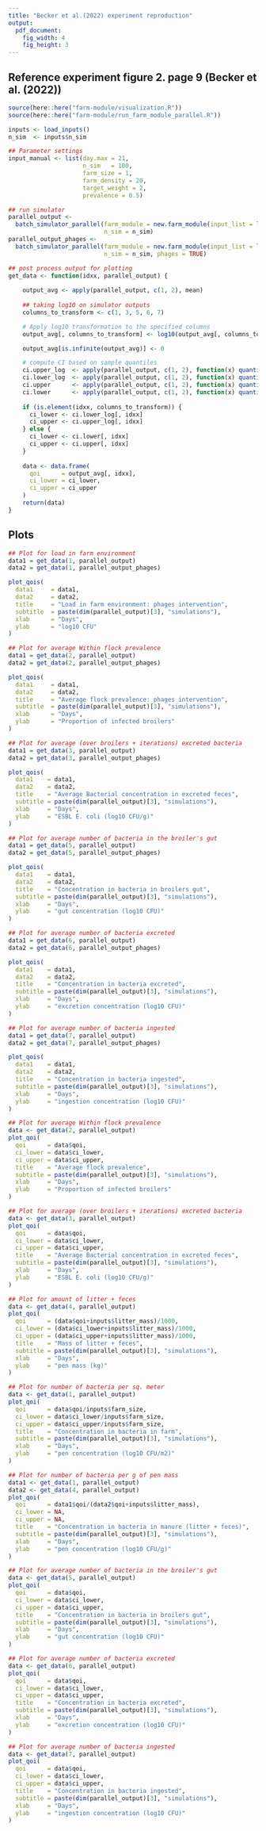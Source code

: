 ---
title: "Becker et al.(2022) experiment reproduction"
output: 
  pdf_document:
    fig_width: 4
    fig_height: 3
---

## Reference experiment figure 2. page 9 (Becker et al. (2022))

```{r setup, include=FALSE}
source(here::here("farm-module/visualization.R"))
source(here::here("farm-module/run_farm_module_parallel.R"))

inputs <- load_inputs()
n_sim  <- inputs$n_sim

## Parameter settings
input_manual <- list(day.max = 21,
                     n_sim   = 100,
                     farm_size = 1,
                     farm_density = 20,
                     target_weight = 2,
                     prevalence = 0.5)

## run simulator
parallel_output <-
  batch_simulator_parallel(farm_module = new.farm_module(input_list = load_inputs(input_manual)),
                           n_sim = n_sim)
parallel_output_phages <-
  batch_simulator_parallel(farm_module = new.farm_module(input_list = load_inputs(input_manual)),
                           n_sim = n_sim, phages = TRUE)

## post process output for plotting
get_data <- function(idxx, parallel_output) {
    
    output_avg <- apply(parallel_output, c(1, 2), mean)
    
    ## taking log10 on simulator outputs
    columns_to_transform <- c(1, 3, 5, 6, 7)

    # Apply log10 transformation to the specified columns
    output_avg[, columns_to_transform] <- log10(output_avg[, columns_to_transform])

    output_avg[is.infinite(output_avg)] <- 0

    # compute CI based on sample quantiles
    ci.upper_log  <- apply(parallel_output, c(1, 2), function(x) quantile(log10(x), probs = 0.975))
    ci.lower_log  <- apply(parallel_output, c(1, 2), function(x) quantile(log10(x), probs = 0.025))
    ci.upper      <- apply(parallel_output, c(1, 2), function(x) quantile(x, probs = 0.975))
    ci.lower      <- apply(parallel_output, c(1, 2), function(x) quantile(x, probs = 0.025))
    
    if (is.element(idxx, columns_to_transform)) {
      ci_lower <- ci.lower_log[, idxx]
      ci_upper <- ci.upper_log[, idxx]
    } else {
      ci_lower <- ci.lower[, idxx]
      ci_upper <- ci.upper[, idxx]
    }
    
    data <- data.frame(
      qoi      = output_avg[, idxx],
      ci_lower = ci_lower,
      ci_upper = ci_upper
    )
    return(data)
}
```

## Plots

```{r}
## Plot for load in farm environment
data1 = get_data(1, parallel_output)
data2 = get_data(1, parallel_output_phages)

plot_qois(
  data1     = data1, 
  data2     = data2, 
  title     = "Load in farm environment: phages intervention",
  subtitle  = paste(dim(parallel_output)[3], "simulations"),
  xlab      = "Days",
  ylab      = "log10 CFU"
)

## Plot for average Within flock prevalence
data1 = get_data(2, parallel_output)
data2 = get_data(2, parallel_output_phages)

plot_qois(
  data1     = data1, 
  data2     = data2, 
  title     = "Average flock prevalence: phages intervention",
  subtitle  = paste(dim(parallel_output)[3], "simulations"),
  xlab      = "Days",
  ylab      = "Proportion of infected broilers"
)

## Plot for average (over broilers + iterations) excreted bacteria 
data1 = get_data(3, parallel_output)
data2 = get_data(3, parallel_output_phages)

plot_qois(
  data1    = data1, 
  data2    = data2, 
  title    = "Average Bacterial concentration in excreted feces",
  subtitle = paste(dim(parallel_output)[3], "simulations"),
  xlab     = "Days",
  ylab     = "ESBL E. coli (log10 CFU/g)"
)

## Plot for average number of bacteria in the broiler's gut
data1 = get_data(5, parallel_output)
data2 = get_data(5, parallel_output_phages)  

plot_qois(
  data1    = data1, 
  data2    = data2, 
  title    = "Concentration in bacteria in broilers gut",
  subtitle = paste(dim(parallel_output)[3], "simulations"),
  xlab     = "Days",
  ylab     = "gut concentration (log10 CFU)"
)

## Plot for average number of bacteria excreted
data1 = get_data(6, parallel_output)
data2 = get_data(6, parallel_output_phages)

plot_qois(
  data1    = data1, 
  data2    = data2, 
  title    = "Concentration in bacteria excreted",
  subtitle = paste(dim(parallel_output)[3], "simulations"),
  xlab     = "Days",
  ylab     = "excretion concentration (log10 CFU)"
)

## Plot for average number of bacteria ingested
data1 = get_data(7, parallel_output)
data2 = get_data(7, parallel_output_phages)

plot_qois(
  data1    = data1, 
  data2    = data2, 
  title    = "Concentration in bacteria ingested",
  subtitle = paste(dim(parallel_output)[3], "simulations"),
  xlab     = "Days",
  ylab     = "ingestion concentration (log10 CFU)"
)


```


```{r}
## Plot for average Within flock prevalence
data <- get_data(2, parallel_output)
plot_qoi(
  qoi      = data$qoi,
  ci_lower = data$ci_lower,
  ci_upper = data$ci_upper,
  title    = "Average flock prevalence",
  subtitle = paste(dim(parallel_output)[3], "simulations"),
  xlab     = "Days",
  ylab     = "Proportion of infected broilers"
)

## Plot for average (over broilers + iterations) excreted bacteria 
data <- get_data(3, parallel_output)
plot_qoi(
  qoi      = data$qoi,
  ci_lower = data$ci_lower,
  ci_upper = data$ci_upper,
  title    = "Average Bacterial concentration in excreted feces",
  subtitle = paste(dim(parallel_output)[3], "simulations"),
  xlab     = "Days",
  ylab     = "ESBL E. coli (log10 CFU/g)"
)

## Plot for amount of litter + feces  
data <- get_data(4, parallel_output)
plot_qoi(
  qoi      = (data$qoi+inputs$litter_mass)/1000,
  ci_lower = (data$ci_lower+inputs$litter_mass)/1000,
  ci_upper = (data$ci_upper+inputs$litter_mass)/1000,
  title    = "Mass of litter + feces",
  subtitle = paste(dim(parallel_output)[3], "simulations"),
  xlab     = "Days",
  ylab     = "pen mass (kg)"
)

## Plot for number of bacteria per sq. meter  
data <- get_data(1, parallel_output)
plot_qoi(
  qoi      = data$qoi/inputs$farm_size,
  ci_lower = data$ci_lower/inputs$farm_size,
  ci_upper = data$ci_upper/inputs$farm_size,
  title    = "Concentration in bacteria in farm",
  subtitle = paste(dim(parallel_output)[3], "simulations"),
  xlab     = "Days",
  ylab     = "pen concentration (log10 CFU/m2)"
)

## Plot for number of bacteria per g of pen mass  
data1 <- get_data(1, parallel_output)
data2 <- get_data(4, parallel_output)
plot_qoi(
  qoi      = data1$qoi/(data2$qoi+inputs$litter_mass),
  ci_lower = NA,
  ci_upper = NA,
  title    = "Concentration in bacteria in manure (litter + feces)",
  subtitle = paste(dim(parallel_output)[3], "simulations"),
  xlab     = "Days",
  ylab     = "pen concentration (log10 CFU/g)"
)

## Plot for average number of bacteria in the broiler's gut
data <- get_data(5, parallel_output)
plot_qoi(
  qoi      = data$qoi,
  ci_lower = data$ci_lower,
  ci_upper = data$ci_upper,
  title    = "Concentration in bacteria in broilers gut",
  subtitle = paste(dim(parallel_output)[3], "simulations"),
  xlab     = "Days",
  ylab     = "gut concentration (log10 CFU)"
)

## Plot for average number of bacteria excreted
data <- get_data(6, parallel_output)
plot_qoi(
  qoi      = data$qoi,
  ci_lower = data$ci_lower,
  ci_upper = data$ci_upper,
  title    = "Concentration in bacteria excreted",
  subtitle = paste(dim(parallel_output)[3], "simulations"),
  xlab     = "Days",
  ylab     = "excretion concentration (log10 CFU)"
)

## Plot for average number of bacteria ingested
data <- get_data(7, parallel_output)
plot_qoi(
  qoi      = data$qoi,
  ci_lower = data$ci_lower,
  ci_upper = data$ci_upper,
  title    = "Concentration in bacteria ingested",
  subtitle = paste(dim(parallel_output)[3], "simulations"),
  xlab     = "Days",
  ylab     = "ingestion concentration (log10 CFU)"
)

```
